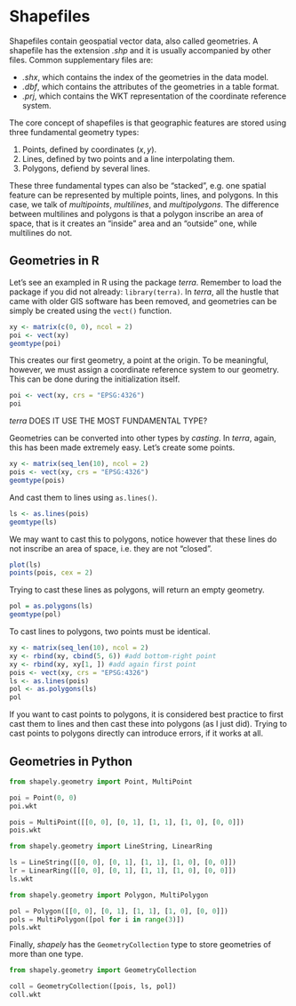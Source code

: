# Shapefiles

Shapefiles contain geospatial vector data, also called geometries.
A shapefile has the extension _.shp_ and it is usually accompanied by other files.
Common supplementary files are:

  - _.shx_, which contains the index of the geometries in the data model.
  - _.dbf_, which contains the attributes of the geometries in a table format.
  - _.prj_, which contains the WKT representation of the coordinate reference system.

The core concept of shapefiles is that geographic features are stored using three fundamental geometry types:

  1. Points, defined by coordinates $(x, y)$.
  2. Lines, defined by two points and a line interpolating them.
  3. Polygons, defiend by several lines.

These three fundamental types can also be "stacked", e.g. one spatial feature can be represented by multiple points, lines, and polygons.
In this case, we talk of _multipoints_, _multilines_, and _multipolygons_.
The difference between multilines and polygons is that a polygon inscribe an area of space, that is it creates an "inside" area and an "outside" one, while multilines do not.

## Geometries in R

Let's see an exampled in R using the package _terra_. 
Remember to load the package if you did not already: `library(terra)`.
In _terra_, all the hustle that came with older GIS software has been removed, and geometries can be simply be created using the `vect()` function.

```r
xy <- matrix(c(0, 0), ncol = 2)
poi <- vect(xy)
geomtype(poi)
```

This creates our first geometry, a point at the origin.
To be meaningful, however, we must assign a coordinate reference system to our geometry.
This can be done during the initialization itself.

```r
poi <- vect(xy, crs = "EPSG:4326")
poi
```

_terra_ DOES IT USE THE MOST FUNDAMENTAL TYPE?


Geometries can be converted into other types by _casting_.
In _terra_, again, this has been made extremely easy.
Let's create some points.

```r
xy <- matrix(seq_len(10), ncol = 2)
pois <- vect(xy, crs = "EPSG:4326")
geomtype(pois)
```

And cast them to lines using `as.lines()`.

```r
ls <- as.lines(pois)
geomtype(ls)
```

We may want to cast this to polygons, notice however that these lines do not inscribe an area of space, i.e. they are not "closed".

```r
plot(ls)
points(pois, cex = 2)
```

Trying to cast these lines as polygons, will return an empty geometry.

```r
pol = as.polygons(ls)
geomtype(pol)
```

To cast lines to polygons, two points must be identical.

```r
xy <- matrix(seq_len(10), ncol = 2)
xy <- rbind(xy, cbind(5, 6)) #add bottom-right point
xy <- rbind(xy, xy[1, ]) #add again first point
pois <- vect(xy, crs = "EPSG:4326")
ls <- as.lines(pois)
pol <- as.polygons(ls)
pol
```

If you want to cast points to polygons, it is considered best practice to first cast them to lines and then cast these into polygons (as I just did).
Trying to cast points to polygons directly can introduce errors, if it works at all.

## Geometries in Python


```python
from shapely.geometry import Point, MultiPoint

poi = Point(0, 0)
poi.wkt
```

```python
pois = MultiPoint([[0, 0], [0, 1], [1, 1], [1, 0], [0, 0]])
pois.wkt
```

```python
from shapely.geometry import LineString, LinearRing

ls = LineString([[0, 0], [0, 1], [1, 1], [1, 0], [0, 0]])
lr = LinearRing([[0, 0], [0, 1], [1, 1], [1, 0], [0, 0]])
ls.wkt
```

```python
from shapely.geometry import Polygon, MultiPolygon

pol = Polygon([[0, 0], [0, 1], [1, 1], [1, 0], [0, 0]])
pols = MultiPolygon([pol for i in range(3)])
pols.wkt
```

Finally, _shapely_ has the `GeometryCollection` type to store geometries of more than one type.

```python
from shapely.geometry import GeometryCollection

coll = GeometryCollection([pois, ls, pol])
coll.wkt
```